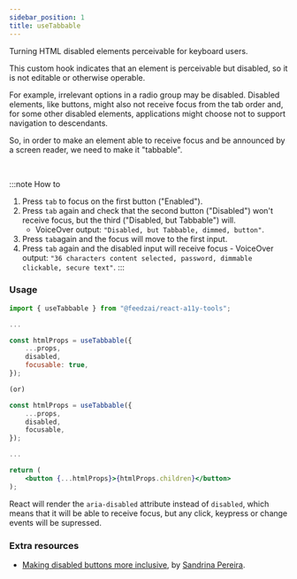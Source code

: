 ```yaml
---
sidebar_position: 1
title: useTabbable
---
```



<Subtitle>Turning HTML disabled elements perceivable for keyboard users.</Subtitle>

This custom hook indicates that an element is perceivable but disabled, so it is not editable or otherwise operable.

For example, irrelevant options in a radio group may be disabled. Disabled elements, like buttons, might also not receive focus from the tab order and, for some other disabled elements, applications might choose not to support navigation to descendants.

So, in order to make an element able to receive focus and be announced by a screen reader, we need to make it "tabbable".

<BrowserWindow>
	<DemoUseTabbable />
</BrowserWindow>
<br />

:::note How to

1. Press `tab` to focus on the first button ("Enabled").
2. Press `tab` again and check that the second button ("Disabled") won't receive focus, but the third ("Disabled, but Tabbable") will.
   - VoiceOver output: `"Disabled, but Tabbable, dimmed, button"`.
3. Press `tab`again and the focus will move to the first input.
4. Press `tab` again and the disabled input will receive focus - VoiceOver output: `"36 characters content selected, password, dimmable clickable, secure text"`.
   :::

### Usage

```jsx
import { useTabbable } from "@feedzai/react-a11y-tools";

...

const htmlProps = useTabbable({
	...props,
	disabled,
	focusable: true,
});

(or)

const htmlProps = useTabbable({
	...props,
	disabled,
	focusable,
});

...

return (
	<button {...htmlProps}>{htmlProps.children}</button>
);
```

React will render the `aria-disabled` attribute instead of `disabled`, which means that it will be able to receive focus, but any click, keypress or change events will be supressed.

### Extra resources

- [Making disabled buttons more inclusive](https://css-tricks.com/making-disabled-buttons-more-inclusive/), by [Sandrina Pereira](https://www.sandrina-p.net/).
